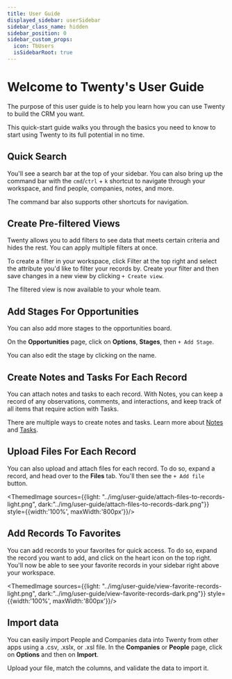 ```yaml
---
title: User Guide
displayed_sidebar: userSidebar
sidebar_class_name: hidden
sidebar_position: 0
sidebar_custom_props:
  icon: TbUsers
  isSidebarRoot: true
---
```



# Welcome to Twenty's User Guide

The purpose of this user guide is to help you learn how you can use Twenty to build the CRM you want. 

This quick-start guide walks you through the basics you need to know to start using Twenty to its full potential in no time.

## Quick Search 

You'll see a search bar at the top of your sidebar. You can also bring up the command bar with the `cmd`/`ctrl` + `k` shortcut to navigate through your workspace, and find people, companies, notes, and more. 

The command bar also supports other shortcuts for navigation.  

## Create Pre-filtered Views 

Twenty allows you to add filters to see data that meets certain criteria and hides the rest. You can apply multiple filters at once.

To create a filter in your workspace, click Filter at the top right and select the attribute you'd like to filter your records by. Create your filter and then save changes in a new view by clicking `+ Create view`. 

The filtered view is now available to your whole team.

## Add Stages For Opportunities

You can also add more stages to the opportunities board. 

On the <b>Opportunities</b> page, click on <b>Options</b>, <b>Stages</b>, then `+ Add Stage`.

You can also edit the stage by clicking on the name. 

## Create Notes and Tasks For Each Record

You can attach notes and tasks to each record. With Notes, you can keep a record of any observations, comments, and interactions, and keep track of all items that require action with Tasks. 

There are multiple ways to create notes and tasks. Learn more about [Notes](./basics/notes.mdx) and [Tasks](./basics/tasks.mdx). 

## Upload Files For Each Record 

You can also upload and attach files for each record. To do so, expand a record, and head over to the <b>Files</b> tab. You'll then see the `+ Add file` button. 

<ThemedImage sources={{light: "../img/user-guide/attach-files-to-records-light.png", dark:"../img/user-guide/attach-files-to-records-dark.png"}} style={{width:'100%', maxWidth:'800px'}}/>

## Add Records To Favorites

You can add records to your favorites for quick access. To do so, expand the record you want to add, and click on the heart icon on the top right. You'll now be able to see your favorite records in your sidebar right above your workspace. 

<ThemedImage sources={{light: "../img/user-guide/view-favorite-records-light.png", dark:"../img/user-guide/view-favorite-records-dark.png"}} style={{width:'100%', maxWidth:'800px'}}/>

## Import data

You can easily import People and Companies data into Twenty from other apps using a .csv, .xslx, or .xsl file. In the <b>Companies</b> or <b>People</b> page, click on <b>Options</b> and then on <b>Import</b>. 

Upload your file, match the columns, and validate the data to import it. 